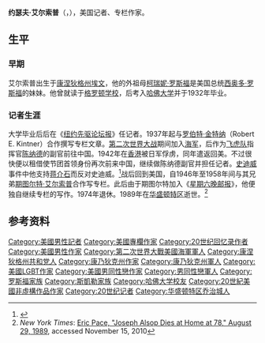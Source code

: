 '''约瑟夫·艾尔索普'''（{{lang-en|Joseph Wright Alsop}}，{{bd|1910年|10月10日|1989年|8月28日}}），美国记者、专栏作家。

==生平==

===早期===
艾尔索普出生于[[康涅狄格州|康涅狄格州]][[埃文|埃文]]，他的外祖母[[柯瑞妮·罗斯福|柯瑞妮·罗斯福]]是美国总统[[西奥多·罗斯福|西奥多·罗斯福]]的妹妹。他曾就读于[[格罗顿学校|格罗顿学校]]，后考入[[哈佛大学|哈佛大学]]并于1932年毕业。

===记者生涯===
大学毕业后后在《[[纽约先驱论坛报|纽约先驱论坛报]]》任记者。1937年起与[[罗伯特·金特纳|罗伯特·金特纳]]（Robert E. Kintner）合作撰写专栏文章。[[第二次世界大战|第二次世界大战]]期间加入[[海军|海军]]，后作为[[飞虎队|飞虎队]]指挥官[[陈纳德|陈纳德]]的副官前往中国。1942年在[[香港|香港]]被日军俘虏，同年遣返回美。不过很快便以租借使节团首领身份再次前来中国，继续做陈纳德副官并担任记者。[[史迪威|史迪威]]事件中他支持[[蒋介石|蒋介石]]而反对史迪威。<ref>{{cite book|title=《近代来华外国人名辞典》|publisher=中国社会科学出版社|author=中国社会科学院近代史研究所翻译室|year=1981}}</ref>战后回到美国，自1946年至1958年间与其兄弟[[期图尔特·艾尔索普|期图尔特·艾尔索普]]合作写专栏。此后由于期图尔特加入《[[星期六晚邮报|星期六晚邮报]]》，他便独自继续专栏的写作。1974年退休。1989年在[[华盛顿特区|华盛顿特区]]逝世。<ref name=nytobit>''New York Times'': [http://www.nytimes.com/1989/08/29/obituaries/joseph-alsop-dies-at-home-at-78-political-columnist-since-the-30-s.html Eric Pace, "Joseph Alsop Dies at Home at 78," August 29, 1989], accessed November 15, 2010</ref>

== 参考资料 ==
{{reflist}}

{{Authority control}}
{{DEFAULTSORT:Alsop, Joseph Wright}}
[[Category:美國男性記者|Category:美國男性記者]]
[[Category:美國專欄作家|Category:美國專欄作家]]
[[Category:20世纪回忆录作者|Category:20世纪回忆录作者]]
[[Category:美國男性作家|Category:美國男性作家]]
[[Category:第二次世界大戰美國海軍軍人|Category:第二次世界大戰美國海軍軍人]]
[[Category:康涅狄格州共和党人|Category:康涅狄格州共和党人]]
[[Category:康乃狄克州作家|Category:康乃狄克州作家]]
[[Category:康乃狄克州軍人|Category:康乃狄克州軍人]]
[[Category:美國LGBT作家|Category:美國LGBT作家]]
[[Category:美國男同性戀作家|Category:美國男同性戀作家]]
[[Category:男同性戀軍人|Category:男同性戀軍人]]
[[Category:罗斯福家族|Category:罗斯福家族]]
[[Category:斯凱勒家族|Category:斯凱勒家族]]
[[Category:哈佛大学校友|Category:哈佛大学校友]]
[[Category:20世紀美國非虛構作品作家|Category:20世紀美國非虛構作品作家]]
[[Category:20世纪记者|Category:20世纪记者]]
[[Category:华盛顿特区乔治城人|Category:华盛顿特区乔治城人]]
